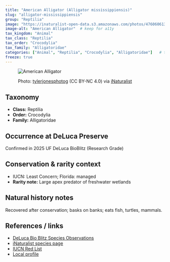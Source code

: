 ```yaml
---
title: "American Alligator (Alligator mississippiensis)"
slug: "alligator-mississippiensis"
group: "Reptilia"
image: "https://inaturalist-open-data.s3.amazonaws.com/photos/476060613/large.jpg"        # keep for thumbnails
image-alt: "American Alligator"  # keep for a11y
tax_kingdom: "Animal"
tax_class: "Reptilia"
tax_order: "Crocodylia"
tax_family: "Alligatoridae"
categories: ["Animal", "Reptilia", "Crocodylia", "Alligatoridae"]   # these drive the chips + filtering
freeze: true
---
```


<figure class="species-figure">

<img src="https://inaturalist-open-data.s3.amazonaws.com/photos/476060613/large.jpg" alt="American Alligator" class="species-photo"/>

<figcaption class="photo-credit">

Photo: <a href="https://www.inaturalist.org/people/tylerjonesphotog">tylerjonesphotog</a> (CC BY-NC 4.0) via <a href="https://www.inaturalist.org/observations/265073124">iNaturalist</a>

</figcaption>

</figure>

## Taxonomy

-   **Class:** Reptilia
-   **Order:** Crocodylia
-   **Family:** Alligatoridae

## Occurrence at DeLuca Preserve

Confirmed in 2025 UF DeLuca BioBlitz (Research Grade)

## Conservation & rarity context

-   IUCN: Least Concern; Florida: managed
-   **Rarity note:** Large apex predator of freshwater wetlands

## Natural history notes

Recovered after conservation; basks on banks; eats fish, turtles, mammals.

## References / links

-   [DeLuca Bio Blitz Species Observations](https://www.inaturalist.org/observations?project_id=191727&taxon_id=26159&place_id=any&verifiable=any)
-   [iNaturalist species page](https://www.inaturalist.org/taxa/26159-Alligator-mississippiensis)
-   [IUCN Red List](NA)
-   [Local profile](NA)
